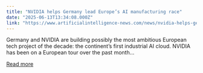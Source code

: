 ```yaml
---
title: "NVIDIA helps Germany lead Europe’s AI manufacturing race"
date: "2025-06-13T13:34:08.000Z"
link: "https://www.artificialintelligence-news.com/news/nvidia-helps-germany-lead-europe-ai-manufacturing-race/"
---
```


Germany and NVIDIA are building possibly the most ambitious European tech project of the decade: the continent&#8217;s first industrial AI cloud. NVIDIA has been on a European tour over the past month...

[Read more](https://www.artificialintelligence-news.com/news/nvidia-helps-germany-lead-europe-ai-manufacturing-race/)

